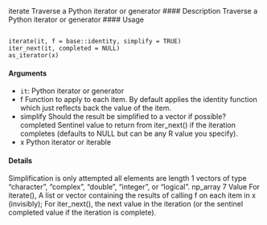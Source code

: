 
iterate Traverse a Python iterator or generator
#### Description 
Traverse a Python iterator or generator
#### Usage
<pre><code>
iterate(it, f = base::identity, simplify = TRUE)
iter_next(it, completed = NULL)
as_iterator(x)
</code></pre>

#### Arguments
* ``it``: Python iterator or generator
* f Function to apply to each item. By default applies the identity function which
just reflects back the value of the item.
* simplify Should the result be simplified to a vector if possible?
completed Sentinel value to return from iter_next() if the iteration completes (defaults
to NULL but can be any R value you specify).
* x Python iterator or iterable

#### Details
Simplification is only attempted all elements are length 1 vectors of type "character", "complex",
"double", "integer", or "logical".
np_array 7
Value
For iterate(), A list or vector containing the results of calling f on each item in x (invisibly);
For iter_next(), the next value in the iteration (or the sentinel completed value if the iteration is
complete).

